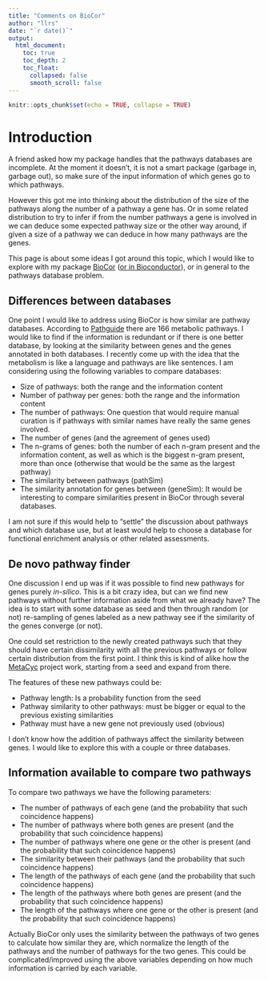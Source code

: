 ```yaml
---
title: "Comments on BioCor"
author: "llrs"
date: "`r date()`"
output:
  html_document:
    toc: true
    toc_depth: 2
    toc_float: 
      collapsed: false
      smooth_scroll: false
---
```


<script>
  (function(i,s,o,g,r,a,m){i['GoogleAnalyticsObject']=r;i[r]=i[r]||function(){
  (i[r].q=i[r].q||[]).push(arguments)},i[r].l=1*new Date();a=s.createElement(o),
  m=s.getElementsByTagName(o)[0];a.async=1;a.src=g;m.parentNode.insertBefore(a,m)
  })(window,document,'script','https://www.google-analytics.com/analytics.js','ga');

  ga('create', 'UA-57101844-4', 'auto');
  ga('send', 'pageview');

</script>


```r
knitr::opts_chunk$set(echo = TRUE, collapse = TRUE)
```

# Introduction


A friend asked how my package handles that the pathways databases are incomplete. At the moment it doesn't, it is not a smart package (garbage in, garbage out), so make sure of the input information of which genes go to which pathways.

However this got me into thinking about the distribution of the size of the pathways along the number of a pathway a gene has. Or in some related distribution to try to infer if from the number pathways a gene is involved in we can deduce some expected pathway size or the other way around, if given a size of a pathway we can deduce in how many pathways are the genes. 

This page is about some ideas I got around this topic, which I would like to explore with my package [BioCor](https://github.com/llrs/BioCor) ([or in Bioconductor](https://bioconductor.org/packages/BioCor)), or in general to the pathways database problem. 


## Differences between databases

One point I would like to address using BioCor is how similar are pathway databases. According to [Pathguide](http://pathguide.org/statistics.php) there are 166 metabolic pathways. I would like to find if the information is redundant or if there is one better database, by looking at the similarity between genes and the genes annotated in both databases. I recently come up with the idea that the metabolism is like a language and pathways are like sentences. I am considering using the following variables to compare databases:

- Size of pathways: both the range and the information content
- Number of pathway per genes: both the range and the information content
- The number of pathways: One question that would require manual curation is if pathways with similar names have really the same genes involved. 
- The number of genes (and the agreement of genes used)
- The n-grams of genes: both the number of each n-gram present and the information content, as well as which is the biggest n-gram present, more than once (otherwise that would be the same as the largest pathway)
- The similarity between pathways (pathSim)
- The similarity annotation for genes between (geneSim): It would be interesting to compare similarities present in BioCor through several databases. 

I am not sure if this would help to "settle" the discussion about pathways and which database use, but at least would help to choose a database for functional enrichment analysis or other related assessments.

## De novo pathway finder

One discussion I end up was if it was possible to find new pathways for genes purely *in-silico*. This is a bit crazy idea, but can we find new pathways without further information aside from what we already have? The idea is to start with some database as seed and then through random (or not) re-sampling of genes labeled as a new pathway see if the similarity of the genes converge (or not). 

One could set restriction to the newly created pathways such that they should have certain dissimilarity with all the previous pathways or follow certain distribution from the first point. I think this is kind of alike how the [MetaCyc](https://metacyc.org/) project work, starting from a seed and expand from there.

The features of these new pathways could be:

- Pathway length: Is a probability function from the seed 
- Pathway similarity to other pathways: must be bigger or equal to the previous existing similarities
- Pathway must have a new gene not previously used (obvious)

I don't know how the addition of pathways affect the similarity between genes. I would like to explore this with a couple or three databases. 

## Information available to compare two pathways

To compare two pathways we have the following parameters:

- The number of pathways of each gene (and the probability that such coincidence happens)
- The number of pathways where both genes are present (and the probability that such coincidence happens)
- The number of pathways where one gene or the other is present (and the probability that such coincidence happens)
- The similarity between their pathways (and the probability that such coincidence happens)
- The length of the pathways of each gene (and the probability that such coincidence happens)
- The length of the pathways where both genes are present (and the probability that such coincidence happens)
- The length of the pathways where one gene or the other is present (and the probability that such coincidence happens)

Actually BioCor only uses the similarity between the pathways of two genes to calculate how similar they are, which normalize the length of the pathways and the number of pathways for the two genes. This could be complicated/improved using the above variables depending on how much information is carried by each variable. 
